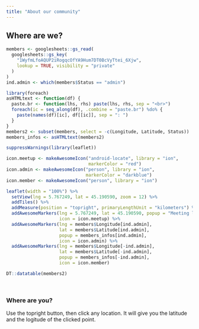 ```yaml
---
title: "About our community"
---
```


## Where are we?

```r
members <- googlesheets::gs_read(
  googlesheets::gs_key(
    "1WyfmLfoAQUP2iRogqcOfYA9Hum7DT0BcVyTtei_6Xjw", 
    lookup = TRUE, visibility = "private"
  )
)
ind.admin <- which(members$Status == "admin")

library(foreach)
asHTMLtext <- function(df) {
  paste.br <- function(lhs, rhs) paste(lhs, rhs, sep = "<br>")
  foreach(ic = seq_along(df), .combine = "paste.br") %do% {
    paste(names(df)[ic], df[[ic]], sep = ": ")
  }
}
members2 <- subset(members, select = -c(Longitude, Latitude, Status))
members_infos <- asHTMLtext(members2)

suppressWarnings(library(leaflet))

icon.meetup <- makeAwesomeIcon("android-locate", library = "ion", 
                               markerColor = "red")
icon.admin <- makeAwesomeIcon("person", library = "ion", 
                              markerColor = "darkblue")
icon.member <- makeAwesomeIcon("person", library = "ion")
```

```r
leaflet(width = "100%") %>% 
  setView(lng = 5.767249, lat = 45.190590, zoom = 12) %>% 
  addTiles() %>% 
  addMeasure(position = "topright", primaryLengthUnit = "kilometers") %>%
  addAwesomeMarkers(lng = 5.767249, lat = 45.190590, popup = "Meeting location",
                    icon = icon.meetup) %>%
  addAwesomeMarkers(lng = members$Longitude[ind.admin], 
                    lat = members$Latitude[ind.admin], 
                    popup = members_infos[ind.admin],
                    icon = icon.admin) %>%
  addAwesomeMarkers(lng = members$Longitude[-ind.admin], 
                    lat = members$Latitude[-ind.admin], 
                    popup = members_infos[-ind.admin],
                    icon = icon.member)
```

```r
DT::datatable(members2)
```

<br>

### Where are you?

Use the topright button, then click any location. It will give you the latitude and the logitude of the clicked point.